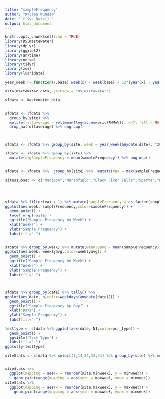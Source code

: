 ```yaml
---
title: "sampleFrequency"
author: "Kyllan Wunder"
date: "`r Sys.Date()`"
output: html_document
---
```


```r
knitr::opts_chunk$set(echo = TRUE)
library(DSIWastewater)
library(dplyr)
library(ggplot2)
library(anytime)
library(noise)
library(tidyr)
library(zoo)
library(lubridate)
```


```r
year_week <- function(x,base) week(x) - week(base) + 52*(year(x) - year(base))

data(WasteWater_data, package = "DSIWastewater")

sfdata <- WasteWater_data 


sfdata <- sfdata %>% 
  group_by(site) %>% 
  mutate(rollaverage = rollmean(log(as.numeric(PMMoV)), k=7, fill = NA)) %>% 
  drop_na(rollaverage) %>% ungroup()



sfdata <- sfdata %>% group_by(site, week = year_week(anydate(date), "2020-01-01")) %>% mutate(sampleFrequency = n()) %>% ungroup()

sfdata <- sfdata %>% group_by(site) %>% 
  mutate(avgSampleFrequency = mean(sampleFrequency)) %>% ungroup()



```

```r
sfdata <- sfdata %>%  group_by(site) %>%  mutate(max = max(sampleFrequency)) %>% filter(sampleFrequency <= 6) 
```


```r
sitessubset <- c("Madison","Marshfield","Black River Falls","Sparta","Wausau","Clintonville","Appleton","Red Cliff","Racine")




sfdata %>% filter(max > 1) %>% mutate(sampleFrequency = as.factor(sampleFrequency)) %>% filter(grepl(paste(sitessubset, collapse='|'), site)) %>%
ggplot(aes(week, sampleFrequency,color=sampleFrequency)) +
  geom_point() +
  facet_wrap(~site) +
  ggtitle("Sample Frequency by Week") +
  xlab("Weeks") + 
  ylab("Sample Frequency") +
  labs(fill=" ")
  


```

```r

sfdata %>% group_by(week) %>% mutate(weeklyavg = mean(sampleFrequency)) %>%
ggplot(aes(week, weeklyavg,color=weeklyavg)) +
  geom_point() +
  ggtitle("Sample Frequency by Week") +
  xlab("Weeks") + 
  ylab("Sample Frequency") +
  labs(fill=" ")



sfdata %>% group_by(date) %>% tally() %>%
ggplot(aes(date, n,color=weekdays(anydate(date)))) +
  geom_point() +
  ggtitle("Sample Frequency by Day") +
  xlab("Days") + 
  ylab("Sample Frequency") +
  labs(fill=" ")

testtype <- sfdata %>% ggplot(aes(date, N1,color=pcr_type)) +
  geom_point() +
  ggtitle("Test Type") +
  labs(fill=" ")
ggplotly(testtype)
```

```r
siteStats <- sfdata %>% select(1,14,32,33,34) %>% group_by(site) %>% mutate(maxsf = max(sampleFrequency),startdate = min(anydate(sample_collect_date)), enddate = max(anydate(sample_collect_date)),minweek = min(week),maxweek = max(week))



```

```r
siteStats %>% 
  ggplot(mapping = aes(x = reorder(site,minweek), y = minweek)) +
    geom_pointrange(mapping = aes(ymin = maxweek, ymax = minweek))
siteStats %>% 
  ggplot(mapping = aes(x = reorder(site,maxweek), y = maxweek)) +
    geom_pointrange(mapping = aes(ymin = maxweek, ymax = minweek))
```


